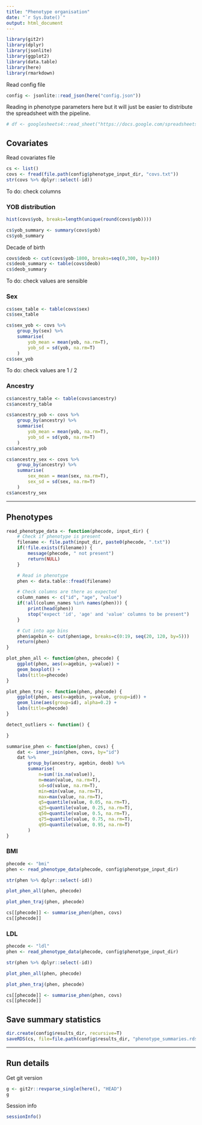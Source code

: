 ```yaml
---
title: "Phenotype organisation"
date: "`r Sys.Date()`"
output: html_document
---
```


```r
library(git2r)
library(dplyr)
library(jsonlite)
library(ggplot2)
library(data.table)
library(here)
library(rmarkdown)
```

Read config file

```r
config <- jsonlite::read_json(here("config.json"))
```

Reading in phenotype parameters here but it will just be easier to distribute the spreadsheet with the pipeline.

```r
# df <- googlesheets4::read_sheet("https://docs.google.com/spreadsheets/d/1LtsAujOKq5BK55A2BarJ_dHxOJI_4RQGwIu-ysoJxbI/edit?usp=sharing")
```


## Covariates

Read covariates file

```r
cs <- list()
covs <- fread(file.path(config$phenotype_input_dir, "covs.txt"))
str(covs %>% dplyr::select(-id))
```

To do: check columns

### YOB distribution

```r
hist(covs$yob, breaks=length(unique(round(covs$yob))))
```

```r
cs$yob_summary <- summary(covs$yob)
cs$yob_summary
```

Decade of birth

```r
covs$deob <- cut(covs$yob-1800, breaks=seq(0,300, by=10))
cs$deob_summary <- table(covs$deob)
cs$deob_summary
```

To do: check values are sensible

### Sex

```r
cs$sex_table <- table(covs$sex)
cs$sex_table
```

```r
cs$sex_yob <- covs %>% 
    group_by(sex) %>% 
    summarise(
        yob_mean = mean(yob, na.rm=T), 
        yob_sd = sd(yob, na.rm=T)
    )
cs$sex_yob
```

To do: check values are 1 / 2

### Ancestry

```r
cs$ancestry_table <- table(covs$ancestry)
cs$ancestry_table
```

```r
cs$ancestry_yob <- covs %>% 
    group_by(ancestry) %>% 
    summarise(
        yob_mean = mean(yob, na.rm=T), 
        yob_sd = sd(yob, na.rm=T)
    )
cs$ancestry_yob
```

```r
cs$ancestry_sex <- covs %>% 
    group_by(ancestry) %>% 
    summarise(
        sex_mean = mean(sex, na.rm=T), 
        sex_sd = sd(sex, na.rm=T)
    )
cs$ancestry_sex
```

---

## Phenotypes

```r
read_phenotype_data <- function(phecode, input_dir) {
    # Check if phenotype is present
    filename <- file.path(input_dir, paste0(phecode, ".txt"))
    if(!file.exists(filename)) {
        message(phecode, " not present")
        return(NULL)
    }

    # Read in phenotype
    phen <- data.table::fread(filename)

    # Check columns are there as expected
    column_names <- c("id", "age", "value")
    if(!all(column_names %in% names(phen))) {
        print(head(phen))
        stop("expect 'id', 'age' and 'value' columns to be present")
    }

    # Cut into age bins
    phen$agebin <- cut(phen$age, breaks=c(0:19, seq(20, 120, by=5)))
    return(phen)
}

plot_phen_all <- function(phen, phecode) {
    ggplot(phen, aes(x=agebin, y=value)) +
    geom_boxplot() +
    labs(title=phecode)
}

plot_phen_traj <- function(phen, phecode) {
    ggplot(phen, aes(x=agebin, y=value, group=id)) +
    geom_line(aes(group=id), alpha=0.2) +
    labs(title=phecode)
}

detect_outliers <- function() {

}

summarise_phen <- function(phen, covs) {
    dat <- inner_join(phen, covs, by="id")
    dat %>% 
        group_by(ancestry, agebin, deob) %>%
        summarise(
            n=sum(!is.na(value)), 
            m=mean(value, na.rm=T),
            sd=sd(value, na.rm=T),
            min=min(value, na.rm=T),
            max=max(value, na.rm=T),
            q5=quantile(value, 0.05, na.rm=T),
            q25=quantile(value, 0.25, na.rm=T),
            q50=quantile(value, 0.5, na.rm=T),
            q75=quantile(value, 0.75, na.rm=T),
            q95=quantile(value, 0.95, na.rm=T)
        )
}
```


### BMI

```r
phecode <- "bmi"
phen <- read_phenotype_data(phecode, config$phenotype_input_dir)
```

```r
str(phen %>% dplyr::select(-id))
```

```r
plot_phen_all(phen, phecode)
```

```r
plot_phen_traj(phen, phecode)
```

```r
cs[[phecode]] <- summarise_phen(phen, covs)
cs[[phecode]]
```

### LDL

```r
phecode <- "ldl"
phen <- read_phenotype_data(phecode, config$phenotype_input_dir)
```

```r
str(phen %>% dplyr::select(-id))
```

```r
plot_phen_all(phen, phecode)
```

```r
plot_phen_traj(phen, phecode)
```

```r
cs[[phecode]] <- summarise_phen(phen, covs)
cs[[phecode]]
```


## Save summary statistics

```r
dir.create(config$results_dir, recursive=T)
saveRDS(cs, file=file.path(config$results_dir, "phenotype_summaries.rds"))
```
---

## Run details

Get git version

```r
g <- git2r::revparse_single(here(), "HEAD")
g
```

Session info

```r
sessionInfo()
```